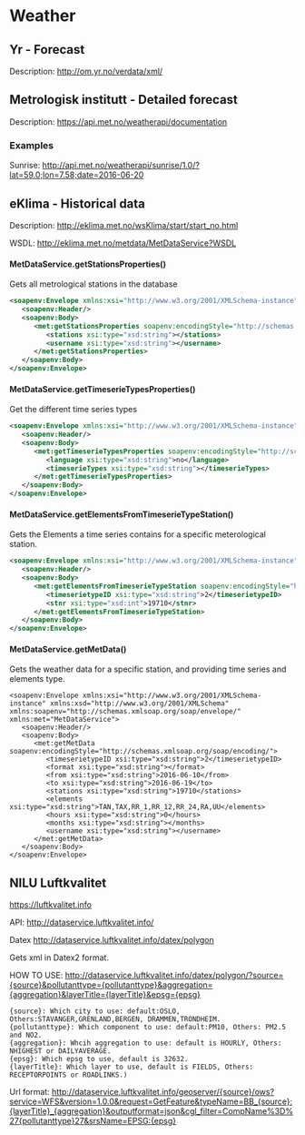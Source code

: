# Weather
## Yr - Forecast
Description: <http://om.yr.no/verdata/xml/>

## Metrologisk institutt - Detailed forecast
Description: <https://api.met.no/weatherapi/documentation>

### Examples
Sunrise: <http://api.met.no/weatherapi/sunrise/1.0/?lat=59.0;lon=7.58;date=2016-06-20>

## eKlima - Historical data
Description: <http://eklima.met.no/wsKlima/start/start_no.html>

WSDL: <http://eklima.met.no/metdata/MetDataService?WSDL>

#### MetDataService.getStationsProperties()
Gets all metrological stations in the database

```xml
<soapenv:Envelope xmlns:xsi="http://www.w3.org/2001/XMLSchema-instance" xmlns:xsd="http://www.w3.org/2001/XMLSchema" xmlns:soapenv="http://schemas.xmlsoap.org/soap/envelope/" xmlns:met="MetDataService">
   <soapenv:Header/>
   <soapenv:Body>
      <met:getStationsProperties soapenv:encodingStyle="http://schemas.xmlsoap.org/soap/encoding/">
         <stations xsi:type="xsd:string"></stations>
         <username xsi:type="xsd:string"></username>
      </met:getStationsProperties>
   </soapenv:Body>
</soapenv:Envelope>
```


#### MetDataService.getTimeserieTypesProperties()
Get the different time series types
```xml
<soapenv:Envelope xmlns:xsi="http://www.w3.org/2001/XMLSchema-instance" xmlns:xsd="http://www.w3.org/2001/XMLSchema" xmlns:soapenv="http://schemas.xmlsoap.org/soap/envelope/" xmlns:met="MetDataService">
   <soapenv:Header/>
   <soapenv:Body>
      <met:getTimeserieTypesProperties soapenv:encodingStyle="http://schemas.xmlsoap.org/soap/encoding/">
         <language xsi:type="xsd:string">no</language>
         <timeserieTypes xsi:type="xsd:string"></timeserieTypes>
      </met:getTimeserieTypesProperties>
   </soapenv:Body>
</soapenv:Envelope>
```


#### MetDataService.getElementsFromTimeserieTypeStation()
Gets the Elements a time series contains for a specific meterological station.
```xml
<soapenv:Envelope xmlns:xsi="http://www.w3.org/2001/XMLSchema-instance" xmlns:xsd="http://www.w3.org/2001/XMLSchema" xmlns:soapenv="http://schemas.xmlsoap.org/soap/envelope/" xmlns:met="MetDataService">
   <soapenv:Header/>
   <soapenv:Body>
      <met:getElementsFromTimeserieTypeStation soapenv:encodingStyle="http://schemas.xmlsoap.org/soap/encoding/">
         <timeserietypeID xsi:type="xsd:string">2</timeserietypeID>
         <stnr xsi:type="xsd:int">19710</stnr>
      </met:getElementsFromTimeserieTypeStation>
   </soapenv:Body>
</soapenv:Envelope>
```

#### MetDataService.getMetData()
Gets the weather data for a specific station, and providing time series and elements type.
```
<soapenv:Envelope xmlns:xsi="http://www.w3.org/2001/XMLSchema-instance" xmlns:xsd="http://www.w3.org/2001/XMLSchema" xmlns:soapenv="http://schemas.xmlsoap.org/soap/envelope/" xmlns:met="MetDataService">
   <soapenv:Header/>
   <soapenv:Body>
      <met:getMetData soapenv:encodingStyle="http://schemas.xmlsoap.org/soap/encoding/">
         <timeserietypeID xsi:type="xsd:string">2</timeserietypeID>
         <format xsi:type="xsd:string"></format>
         <from xsi:type="xsd:string">2016-06-10</from>
         <to xsi:type="xsd:string">2016-06-19</to>
         <stations xsi:type="xsd:string">19710</stations>
         <elements xsi:type="xsd:string">TAN,TAX,RR_1,RR_12,RR_24,RA,UU</elements>
         <hours xsi:type="xsd:string">0</hours>
         <months xsi:type="xsd:string"></months>
         <username xsi:type="xsd:string"></username>
      </met:getMetData>
   </soapenv:Body>
</soapenv:Envelope>
```


## NILU Luftkvalitet
<https://luftkvalitet.info>

API: <http://dataservice.luftkvalitet.info/>

Datex
<http://dataservice.luftkvalitet.info/datex/polygon>

Gets xml in Datex2 format.

HOW TO USE: <http://dataservice.luftkvalitet.info/datex/polygon/?source={source}&pollutanttype={pollutanttype}&aggregation={aggregation}&layerTitle={layerTitle}&epsg={epsg}>

```
{source}: Which city to use: default:OSLO, Others:STAVANGER,GRENLAND,BERGEN, DRAMMEN,TRONDHEIM.
{pollutanttype}: Which component to use: default:PM10, Others: PM2.5 and NO2.
{aggregation}: Whcih aggregation to use: default is HOURLY, Others: NHIGHEST or DAILYAVERAGE.
{epsg}: Which epsg to use, default is 32632.
{layerTitle}: Which layer to use, default is FIELDS, Others: RECEPTORPOINTS or ROADLINKS.)
```

Url format: <http://dataservice.luftkvalitet.info/geoserver/{source}/ows?service=WFS&version=1.0.0&request=GetFeature&typeName=BB_{source}:{layerTitle}_{aggregation}&outputformat=json&cgl_filter=CompName%3D%27{pollutanttype}27&srsName=EPSG:{epsg}>